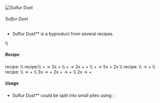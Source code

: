 ![Sulfur Dust](/mods/techreborn/sulfur_dust.png)

###### Sulfur Dust


- Sulfur Dust** is a byproduct from several recipes.

\\\\

##### Recipe

<Mcitem id="minecraft:crafting_table"/> recipe: \\\\
<Recipe recipe=" input techreborn:small_pile_of_sulfur_dust
techreborn:small_pile_of_sulfur_dust air input
techreborn:small_pile_of_sulfur_dust
techreborn:small_pile_of_sulfur_dust air input air air air output
techreborn:sulfur_dust "/>
<Mcitem id="techreborn:industrial_grinder"/>
recipe:\\\\ <Mcitem id="techreborn:galena_ore"/> +
<Mcitem id="techreborn:water_cell"/> -\>
2x<Mcitem id="techreborn:galena_dust"/> +
<Mcitem id="techreborn:sulfur_dust"/>\\\\
<Mcitem id="techreborn:galena_ore"/> +
<Mcitem id="techreborn:mercury_cell"/> -\>
2x<Mcitem id="techreborn:galena_dust"/> +
<Mcitem id="techreborn:sulfur_dust"/> +
<Mcitem id="techreborn:silver_dust"/>\\\\
<Mcitem id="techreborn:pyrite_ore"/> +
<Mcitem id="techreborn:water_cell"/> -\>
5x<Mcitem id="techreborn:pyrite_dust"/> +
2x<Mcitem id="techreborn:sulfur_dust"/> \\\\
<Mcitem id="techreborn:industrial_centrifuge"/>
recipe: \\\\ <Mcitem id="techreborn:sulfur_cell"/>
-\> <Mcitem id="techreborn:sulfur_dust"/> +
<Mcitem id="techreborn:empty_cell"/> \\\\
<Mcitem id="techreborn:industrial_electrolyzer"/>
recipe: \\\\ <Mcitem id="minecraft:blaze_powder"/>
-\> <Mcitem id="techreborn:dark_ashes"/> +
<Mcitem id="techreborn:sulfur_dust"/>\\\\
3x<Mcitem id="techreborn:pyrite_dust"/> -\>
<Mcitem id="techreborn:iron_dust"/> +
2x<Mcitem id="techreborn:sulfur_dust"/>
<Mcitem id="techreborn:cinnabar_dust"/> +
<Mcitem id="techreborn:empty_cell"/> -\>
<Mcitem id="techreborn:mercury_cell"/> +
<Mcitem id="techreborn:sulfur_dust"/>\\\\
2x<Mcitem id="techreborn:sphalerite_dust"/> -\>
<Mcitem id="techreborn:zinc_dust"/> +
<Mcitem id="techreborn:sulfur_dust"/>

##### Usage

- Sulfur Dust** could be split into small piles using
        <Mcitem id="minecraft:crafting_table"/>:

<Recipe recipe=" input air air air input air techreborn:sulfur_dust air
input air air air output techreborn:small_pile_of_sulfur_dust,4
"/>
